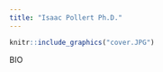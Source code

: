 ```yaml
---
title: "Isaac Pollert Ph.D."
---
```


```r
knitr::include_graphics("cover.JPG")
```

BIO
